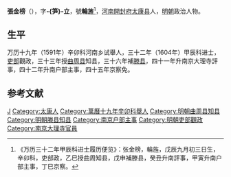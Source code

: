 '''張金榜'''（{{bd|？||？|catIdx=}}），字'''-{笋}-立'''，號'''輪旌'''<ref>《万历三十二年甲辰科进士履历便览》：张金榜，輪旌，戊辰九月初三日生，辛卯科，吏部政，乙巳授曲周知县，戊申補滕县，癸丑升南評事，甲寅升南户部主事，丁巳京察。</ref>，[[河南|河南]][[開封府|開封府]][[太康县|太康县]]人，[[明朝|明朝]]政治人物。

== 生平 ==
万历十九年（1591年）辛卯科河南乡试舉人，三十二年（1604年）甲辰科进士，[[吏部|吏部]]觀政，三十三年授[[曲周县|曲周县]]知县，三十六年補[[滕县|滕县]]，四十一年升南京大理寺評事，四十二年升南户部主事，四十五年京察免。

==参考文献==
{{reflist}}

{{萬曆三十二年甲辰科殿試金榜}}

{{Authority control}}

{{DEFAULTSORT:}}
[[Category:张姓|J]]
[[Category:太康人|Category:太康人]]
[[Category:萬曆十九年辛卯科舉人|Category:萬曆十九年辛卯科舉人]]
[[Category:明朝曲周县知县|Category:明朝曲周县知县]]
[[Category:明朝滕县知县|Category:明朝滕县知县]]
[[Category:南京户部主事|Category:南京户部主事]]
[[Category:明朝吏部觀政|Category:明朝吏部觀政]]
[[Category:南京大理寺官員|Category:南京大理寺官員]]